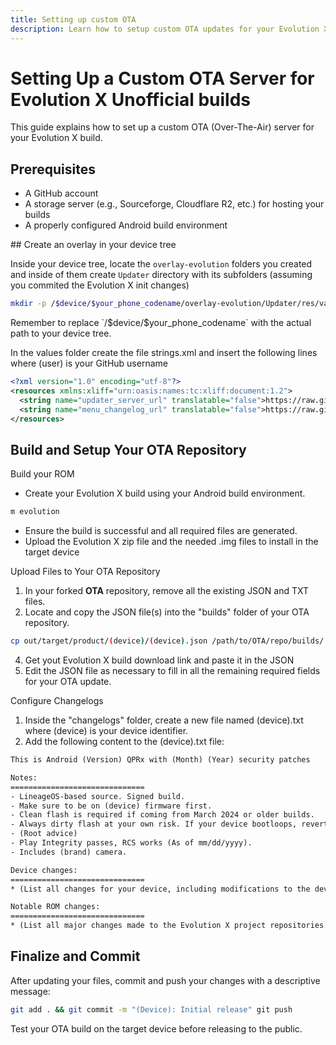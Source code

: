 ```yaml
---
title: Setting up custom OTA
description: Learn how to setup custom OTA updates for your Evolution X unofficial builds
---
```



# Setting Up a Custom OTA Server for Evolution X Unofficial builds

This guide explains how to set up a custom OTA (Over-The-Air) server for your Evolution X build.

## Prerequisites

- A GitHub account
- A storage server (e.g., Sourceforge, Cloudflare R2, etc.) for hosting your builds
- A properly configured Android build environment

<Steps>
## Create an overlay in your device tree

Inside your device tree, locate the `overlay-evolution` folders you created and inside of them create `Updater` directory with its subfolders (assuming you commited the Evolution X init changes)

```bash
mkdir -p /$device/$your_phone_codename/overlay-evolution/Updater/res/values/
```

<Callout type="info">
  Remember to replace `/$device/$your_phone_codename` with the actual path to
  your device tree.
</Callout>

In the values folder create the file strings.xml and insert the following lines where (user) is your GitHub username

```xml showLineNumbers filename="strings.xml"
<?xml version="1.0" encoding="utf-8"?>
<resources xmlns:xliff="urn:oasis:names:tc:xliff:document:1.2">
  <string name="updater_server_url" translatable="false">https://raw.githubusercontent.com/(user)/OTA/vic/builds/{device}.json</string>
  <string name="menu_changelog_url" translatable="false">https://raw.githubusercontent.com/(user)/OTA/vic/changelogs/<xliff:g id="device_name">%1$s</xliff:g>.txt</string>
</resources>
```

## Build and Setup Your OTA Repository

Build your ROM

- Create your Evolution X build using your Android build environment.

```bash
m evolution
```

- Ensure the build is successful and all required files are generated.
- Upload the Evolution X zip file and the needed .img files to install in the target device

Upload Files to Your OTA Repository

1. In your forked **OTA** repository, remove all the existing JSON and TXT files.
2. Locate and copy the JSON file(s) into the "builds" folder of your OTA repository.

```bash
cp out/target/product/(device)/(device).json /path/to/OTA/repo/builds/
```

4. Get yout Evolution X build download link and paste it in the JSON
5. Edit the JSON file as necessary to fill in all the remaining required fields for your OTA update.

Configure Changelogs

1. Inside the "changelogs" folder, create a new file named (device).txt where (device) is your device identifier.
2. Add the following content to the (device).txt file:

```txt showLineNumbers filename="(device).txt"
This is Android (Version) QPRx with (Month) (Year) security patches

Notes:
==============================
- LineageOS-based source. Signed build.
- Make sure to be on (device) firmware first.
- Clean flash is required if coming from March 2024 or older builds.
- Always dirty flash at your own risk. If your device bootloops, revert to an older build that boots.
- (Root advice)
- Play Integrity passes, RCS works (As of mm/dd/yyyy).
- Includes (brand) camera.

Device changes:
==============================
* (List all changes for your device, including modifications to the device kernel and vendor files.)

Notable ROM changes:
==============================
* (List all major changes made to the Evolution X project repositories.)
```

## Finalize and Commit

After updating your files, commit and push your changes with a descriptive message:

```bash
git add . && git commit -m "(Device): Initial release" git push
```

<Callout type="info">
  Test your OTA build on the target device before releasing to the public.
</Callout>

</Steps>
